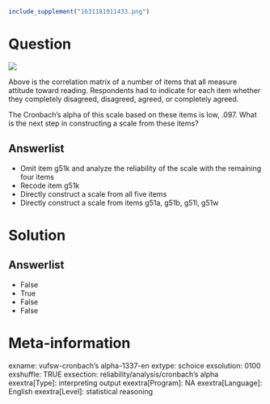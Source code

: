 ```r
include_supplement("1631181911433.png")
```

Question
========
![](1631181911433.png)
  
Above is the correlation matrix of a number of items that all measure
attitude toward reading. Respondents had to indicate for each item
whether they completely disagreed, disagreed, agreed, or completely
agreed.  
  
The Cronbach's alpha of this scale based on these items is low, .097.
What is the next step in constructing a scale from these items?

Answerlist
----------
* Omit item g51k and analyze the reliability of the scale with the
  remaining four items
* Recode item g51k
* Directly construct a scale from all five items
* Directly construct a scale from items g51a, g51b, g51l, g51w

Solution
========










Answerlist
----------
* False
* True
* False
* False

Meta-information
================
exname: vufsw-cronbach's alpha-1337-en
extype: schoice
exsolution: 0100
exshuffle: TRUE
exsection: reliability/analysis/cronbach's alpha
exextra[Type]: interpreting output
exextra[Program]: NA
exextra[Language]: English
exextra[Level]: statistical reasoning

